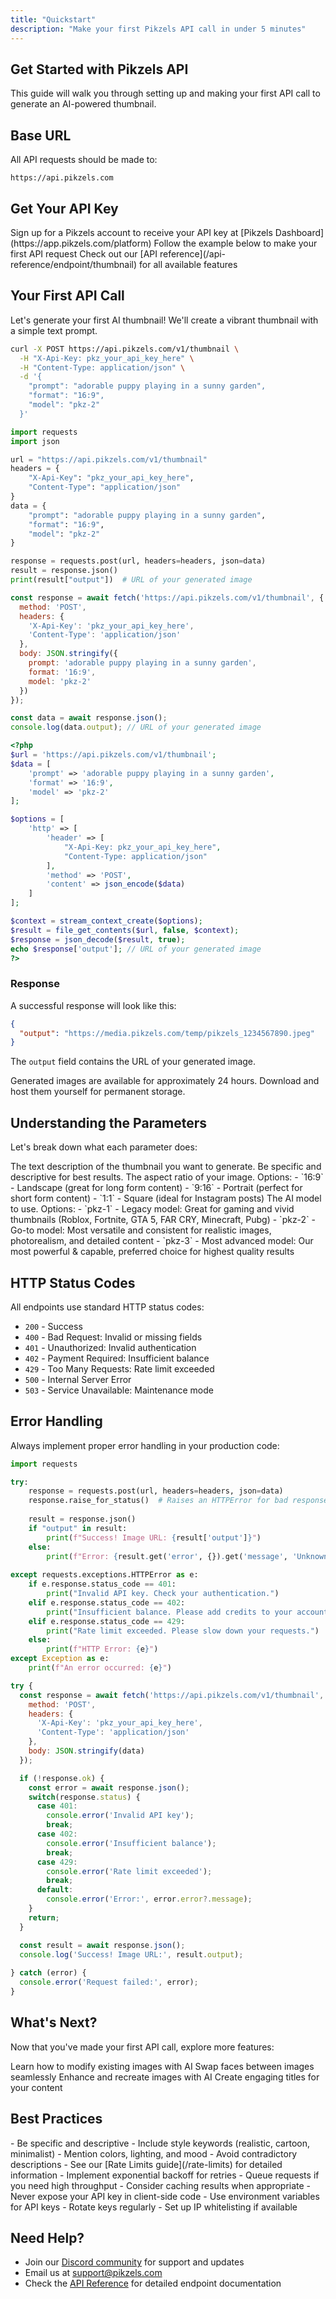 ```yaml
---
title: "Quickstart"
description: "Make your first Pikzels API call in under 5 minutes"
---
```


## Get Started with Pikzels API

This guide will walk you through setting up and making your first API call to generate an AI-powered thumbnail.

## Base URL

All API requests should be made to:

```
https://api.pikzels.com
```

## Get Your API Key

<Steps>
  <Step title="Sign Up">
    Sign up for a Pikzels account to receive your API key at [Pikzels Dashboard](https://app.pikzels.com/platform)
  </Step>
  <Step title="Make Your First Call">
    Follow the example below to make your first API request
  </Step>
  <Step title="Explore Endpoints">
    Check out our [API reference](/api-reference/endpoint/thumbnail) for all available features
  </Step>
</Steps>

## Your First API Call

Let's generate your first AI thumbnail! We'll create a vibrant thumbnail with a simple text prompt.

<CodeGroup>

```bash cURL
curl -X POST https://api.pikzels.com/v1/thumbnail \
  -H "X-Api-Key: pkz_your_api_key_here" \
  -H "Content-Type: application/json" \
  -d '{
    "prompt": "adorable puppy playing in a sunny garden",
    "format": "16:9",
    "model": "pkz-2"
  }'
```

```python Python
import requests
import json

url = "https://api.pikzels.com/v1/thumbnail"
headers = {
    "X-Api-Key": "pkz_your_api_key_here",
    "Content-Type": "application/json"
}
data = {
    "prompt": "adorable puppy playing in a sunny garden",
    "format": "16:9",
    "model": "pkz-2"
}

response = requests.post(url, headers=headers, json=data)
result = response.json()
print(result["output"])  # URL of your generated image
```

```javascript JavaScript
const response = await fetch('https://api.pikzels.com/v1/thumbnail', {
  method: 'POST',
  headers: {
    'X-Api-Key': 'pkz_your_api_key_here',
    'Content-Type': 'application/json'
  },
  body: JSON.stringify({
    prompt: 'adorable puppy playing in a sunny garden',
    format: '16:9',
    model: 'pkz-2'
  })
});

const data = await response.json();
console.log(data.output); // URL of your generated image
```

```php PHP
<?php
$url = 'https://api.pikzels.com/v1/thumbnail';
$data = [
    'prompt' => 'adorable puppy playing in a sunny garden',
    'format' => '16:9',
    'model' => 'pkz-2'
];

$options = [
    'http' => [
        'header' => [
            "X-Api-Key: pkz_your_api_key_here",
            "Content-Type: application/json"
        ],
        'method' => 'POST',
        'content' => json_encode($data)
    ]
];

$context = stream_context_create($options);
$result = file_get_contents($url, false, $context);
$response = json_decode($result, true);
echo $response['output']; // URL of your generated image
?>
```

</CodeGroup>

### Response

A successful response will look like this:

```json
{
  "output": "https://media.pikzels.com/temp/pikzels_1234567890.jpeg"
}
```

The `output` field contains the URL of your generated image.

<Warning>
  Generated images are available for approximately 24 hours. Download and host them yourself for permanent storage.
</Warning>

## Understanding the Parameters

Let's break down what each parameter does:

<ParamField body="prompt" type="string" required>
  The text description of the thumbnail you want to generate. Be specific and descriptive for best results.
</ParamField>

<ParamField body="format" type="string" required>
  The aspect ratio of your image. Options:
  - `16:9` - Landscape (great for long form content)
  - `9:16` - Portrait (perfect for short form content)
  - `1:1` - Square (ideal for Instagram posts)
</ParamField>

<ParamField body="model" type="string" required>
  The AI model to use. Options:
  - `pkz-1` - Legacy model: Great for gaming and vivid thumbnails (Roblox, Fortnite, GTA 5, FAR CRY, Minecraft, Pubg)
  - `pkz-2` - Go-to model: Most versatile and consistent for realistic images, photorealism, and detailed content
  - `pkz-3` - Most advanced model: Our most powerful & capable, preferred choice for highest quality results
</ParamField>

## HTTP Status Codes

All endpoints use standard HTTP status codes:

- `200` - Success
- `400` - Bad Request: Invalid or missing fields
- `401` - Unauthorized: Invalid authentication
- `402` - Payment Required: Insufficient balance
- `429` - Too Many Requests: Rate limit exceeded
- `500` - Internal Server Error
- `503` - Service Unavailable: Maintenance mode

## Error Handling

Always implement proper error handling in your production code:

<CodeGroup>

```python Python
import requests

try:
    response = requests.post(url, headers=headers, json=data)
    response.raise_for_status()  # Raises an HTTPError for bad responses
    
    result = response.json()
    if "output" in result:
        print(f"Success! Image URL: {result['output']}")
    else:
        print(f"Error: {result.get('error', {}).get('message', 'Unknown error')}")
        
except requests.exceptions.HTTPError as e:
    if e.response.status_code == 401:
        print("Invalid API key. Check your authentication.")
    elif e.response.status_code == 402:
        print("Insufficient balance. Please add credits to your account.")
    elif e.response.status_code == 429:
        print("Rate limit exceeded. Please slow down your requests.")
    else:
        print(f"HTTP Error: {e}")
except Exception as e:
    print(f"An error occurred: {e}")
```

```javascript JavaScript
try {
  const response = await fetch('https://api.pikzels.com/v1/thumbnail', {
    method: 'POST',
    headers: {
      'X-Api-Key': 'pkz_your_api_key_here',
      'Content-Type': 'application/json'
    },
    body: JSON.stringify(data)
  });

  if (!response.ok) {
    const error = await response.json();
    switch(response.status) {
      case 401:
        console.error('Invalid API key');
        break;
      case 402:
        console.error('Insufficient balance');
        break;
      case 429:
        console.error('Rate limit exceeded');
        break;
      default:
        console.error('Error:', error.error?.message);
    }
    return;
  }

  const result = await response.json();
  console.log('Success! Image URL:', result.output);
  
} catch (error) {
  console.error('Request failed:', error);
}
```

</CodeGroup>

## What's Next?

Now that you've made your first API call, explore more features:

<CardGroup cols={2}>
  <Card
    title="Edit Images"
    icon="edit"
    href="/api-reference/endpoint/edit"
  >
    Learn how to modify existing images with AI
  </Card>
  <Card
    title="Face Swap"
    icon="face-smile"
    href="/api-reference/endpoint/faceswap"
  >
    Swap faces between images seamlessly
  </Card>
  <Card
    title="Recreate Images"
    icon="arrows-rotate"
    href="/api-reference/endpoint/recreate"
  >
    Enhance and recreate images with AI
  </Card>
  <Card
    title="Generate Titles"
    icon="heading"
    href="/api-reference/endpoint/title"
  >
    Create engaging titles for your content
  </Card>
</CardGroup>

## Best Practices

<AccordionGroup>
  <Accordion title="Optimize Your Prompts" icon="lightbulb">
    - Be specific and descriptive
    - Include style keywords (realistic, cartoon, minimalist)
    - Mention colors, lighting, and mood
    - Avoid contradictory descriptions
  </Accordion>
  
  <Accordion title="Handle Rate Limits" icon="gauge">
    - See our [Rate Limits guide](/rate-limits) for detailed information
    - Implement exponential backoff for retries
    - Queue requests if you need high throughput
    - Consider caching results when appropriate
  </Accordion>
  
  <Accordion title="Secure Your API Key" icon="lock">
    - Never expose your API key in client-side code
    - Use environment variables for API keys
    - Rotate keys regularly
    - Set up IP whitelisting if available
  </Accordion>
</AccordionGroup>

## Need Help?

- Join our [Discord community](https://go.pikzels.com/discord) for support and updates
- Email us at [support@pikzels.com](mailto:support@pikzels.com)
- Check the [API Reference](/api-reference/endpoint/thumbnail) for detailed endpoint documentation
